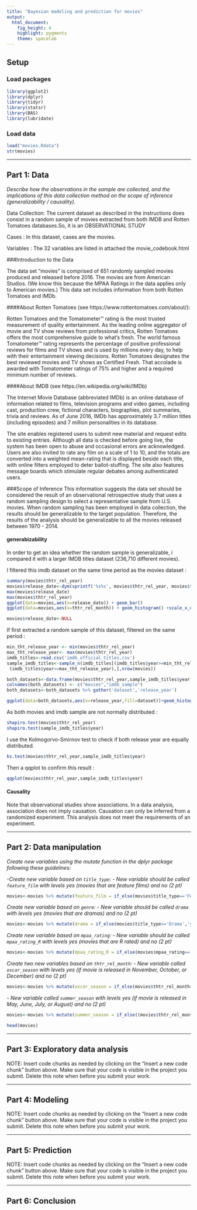 ```yaml
---
title: "Bayesian modeling and prediction for movies"
output: 
  html_document: 
    fig_height: 4
    highlight: pygments
    theme: spacelab
---
```


## Setup

### Load packages

```r
library(ggplot2)
library(dplyr)
library(tidyr)
library(statsr)
library(BAS)
library(lubridate)
```

### Load data



```r
load("movies.Rdata")
str(movies)
```


* * *

## Part 1: Data

*Describe how the observations in the sample are collected, and the implications of this data collection method on the scope of inference (generalizability / causality).*


Data Collection: The current dataset as described in the instructions does consist in a random sample of movies extracted from both IMDB and Rotten Tomatoes databases.So, it is an OBSERVATIONAL STUDY

Cases : In this dataset, cases are the movies.

Variables : The 32 variables are listed in attached the movie_codebook.html


###Introduction to the Data

The data set "movies" is comprised of 651 randomly sampled movies produced and released before 2016. The movies are from American Studios. (We know this because the MPAA Ratings in the data applies only to American movies.) This data set includes information from both Rotten Tomatoes and IMDb.

####About Rotten Tomatoes (see https://www.rottentomatoes.com/about/):

Rotten Tomatoes and the Tomatometer™ rating is the most trusted measurement of quality entertainment. As the leading online aggregator of movie and TV show reviews from professional critics, Rotten Tomatoes offers the most comprehensive guide to what's fresh. The world famous Tomatometer™ rating represents the percentage of positive professional reviews for films and TV shows and is used by millions every day, to help with their entertainment viewing decisions. Rotten Tomatoes designates the best reviewed movies and TV shows as Certified Fresh. That accolade is awarded with Tomatometer ratings of 75% and higher and a required minimum number of reviews.

####About IMDB (see https://en.wikipedia.org/wiki/IMDb)

The Internet Movie Database (abbreviated IMDb) is an online database of information related to films, television programs and video games, including cast, production crew, fictional characters, biographies, plot summaries, trivia and reviews. As of June 2016, IMDb has approximately 3.7 million titles (including episodes) and 7 million personalities in its database.

The site enables registered users to submit new material and request edits to existing entries. Although all data is checked before going live, the system has been open to abuse and occasional errors are acknowledged. Users are also invited to rate any film on a scale of 1 to 10, and the totals are converted into a weighted mean-rating that is displayed beside each title, with online filters employed to deter ballot-stuffing. The site also features message boards which stimulate regular debates among authenticated users.

###Scope of Inference 
This information suggests the data set should be considered the result of an observational retrospective study that uses a random sampling design to select a representative sample from U.S. movies. When random sampling has been employed in data collection, the results should be generalizable to the target population. Therefore, the results of the analysis should be generalizable to all the movies released between 1970 - 2014.



#### generabizability

In order to get an idea whether the random sample is generalizable, i compared it with a larger  IMDB titles dataset (236,710 different movies).

I filtered this imdb dataset on the same time period as the movies dataset :
```r
summary(movies$thtr_rel_year)
movies$release_date<-dym(sprintf('%s%s', movies$thtr_rel_year, movies$thtr_rel_month))
max(movies$release_date)
max(movies$thtr_rel_year)
ggplot(data=movies,aes(x=release_date)) + geom_bar()
ggplot(data=movies,aes(x=thtr_rel_month)) + geom_histogram() +scale_x_discrete(name ="Month of release",limits=month.abb[c(1:12)])

movies$release_date<-NULL

```


If first extracted a random sample of this dataset, filtered on the same period :
```r

min_tht_release_year <- min(movies$thtr_rel_year)
max_tht_release_year<- max(movies$thtr_rel_year)
imdb_titles<-read.csv('imdb_official_titles.csv')
sample_imdb_titles<-sample_n(imdb_titles[(imdb_titles$year>=min_tht_release_year) &
 (imdb_titles$year<=max_tht_release_year),],nrow(movies))

both_datasets<-data.frame(movies$thtr_rel_year,sample_imdb_titles$year)
colnames(both_datasets) <- c("movies","imdb_sample")
both_datasets<-both_datasets %>% gather('dataset','release_year')

ggplot(data=both_datasets,aes(x=release_year,fill=dataset))+geom_histogram(position="identity",alpha=0.3)


```
As both movies and imdb sample are not normally distributed :
```r
shapiro.test(movies$thtr_rel_year)
shapiro.test(sample_imdb_titles$year)
```
I use the Kolmogorvo-Smirnov test to check if both release year are equally distributed.

```r
ks.test(movies$thtr_rel_year,sample_imdb_titles$year)
```
Then a qqplot to confirm this result :
```r
qqplot(movies$thtr_rel_year,sample_imdb_titles$year)
```
#### Causality
Note that observational studies show associations. In a data analysis, association does not imply causation. Causation can only be inferred from a randomized experiment. This analysis does not meet the requirements of an experiment.



* * *

## Part 2: Data manipulation

*Create new variables using the mutate function in the dplyr package following these guidelines:*

*-Create new variable based on `title_type`:*
*- New variable should be called `feature_film` with levels yes (movies that are feature films) and no (2 pt)*
 
```r
movies<-movies %>% mutate(feature_film = if_else(movies$title_type=='Feature Film','yes','no') )

```

*Create new variable based on `genre`: *
*- New variable should be called `drama` with levels yes (movies that are dramas) and no (2 pt)*
```r
movies<-movies %>% mutate(drama = if_else(movies$title_type=='Drama','yes','no'))
```

*Create new variable based on `mpaa_rating`: *
*- New variable should be called `mpaa_rating_R` with levels yes (movies that are R rated) and no (2 pt)*
```r
movies<-movies %>% mutate(mpaa_rating_R = if_else(movies$mpaa_rating=='R','yes','no'))
```


*Create two new variables based on `thtr_rel_month`:*
*- New variable called `oscar_season` with levels yes (if movie is released in November, October, or December) and no (2 pt)*
```r
movies<-movies %>% mutate(oscar_season = if_else(movies$thtr_rel_month>9,'yes','no'))
```

*- New variable called `summer_season` with levels yes (if movie is released in May, June, July, or August) and no (2 pt)*
```r
movies<-movies %>% mutate(summer_season = if_else((movies$thtr_rel_month>4)&(movies$thtr_rel_month<9),'yes','no'))
```

```r
head(movies)
```



* * *

## Part 3: Exploratory data analysis

NOTE: Insert code chunks as needed by clicking on the "Insert a new code chunk" 
button above. Make sure that your code is visible in the project you submit. 
Delete this note when before you submit your work.

* * *

## Part 4: Modeling

NOTE: Insert code chunks as needed by clicking on the "Insert a new code chunk" 
button above. Make sure that your code is visible in the project you submit. 
Delete this note when before you submit your work.

* * *

## Part 5: Prediction

NOTE: Insert code chunks as needed by clicking on the "Insert a new code chunk" 
button above. Make sure that your code is visible in the project you submit. 
Delete this note when before you submit your work.

* * *

## Part 6: Conclusion

